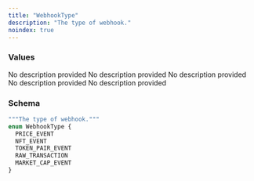 ```yaml
---
title: "WebhookType"
description: "The type of webhook."
noindex: true
---
```


### Values

<ResponseField name="PRICE_EVENT" type="enum">
  No description provided
</ResponseField>

<ResponseField name="NFT_EVENT" type="enum">
  No description provided
</ResponseField>

<ResponseField name="TOKEN_PAIR_EVENT" type="enum">
  No description provided
</ResponseField>

<ResponseField name="RAW_TRANSACTION" type="enum">
  No description provided
</ResponseField>

<ResponseField name="MARKET_CAP_EVENT" type="enum">
  No description provided
</ResponseField>

### Schema


```graphql 
"""The type of webhook."""
enum WebhookType {
  PRICE_EVENT
  NFT_EVENT
  TOKEN_PAIR_EVENT
  RAW_TRANSACTION
  MARKET_CAP_EVENT
}
```
